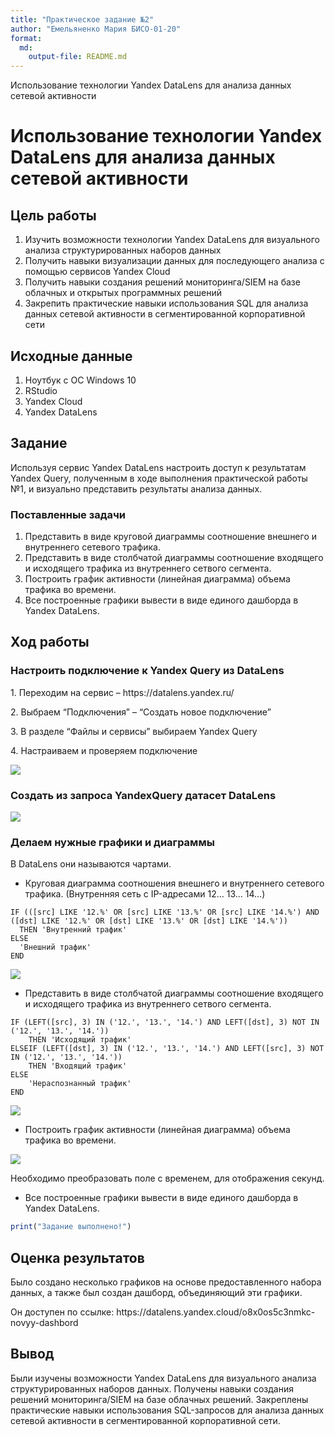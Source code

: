 ---
title: "Практическое задание №2"
author: "Емельяненко Мария БИСО-01-20"
format:   
  md:
    output-file: README.md
---

Использование технологии Yandex DataLens для анализа данных сетевой активности

# Использование технологии Yandex DataLens для анализа данных сетевой активности

## Цель работы

1.  Изучить возможности технологии Yandex DataLens для визуального анализа структурированных наборов данных
2.  Получить навыки визуализации данных для последующего анализа с помощью сервисов Yandex Cloud
3.  Получить навыки создания решений мониторинга/SIEM на базе облачных и открытых программных решений
4.  Закрепить практические навыки использования SQL для анализа данных сетевой активности в сегментированной корпоративной сети

## Исходные данные

1.  Ноутбук с ОС Windows 10
2.  RStudio
3.  Yandex Cloud
4.  Yandex DataLens

## Задание

Используя сервис Yandex DataLens настроить доступ к результатам Yandex Query, полученным в ходе выполнения практической работы №1, и визуально представить результаты анализа данных.

### Поставленные задачи

1.  Представить в виде круговой диаграммы соотношение внешнего и внутреннего сетевого трафика.
2.  Представить в виде столбчатой диаграммы соотношение входящего и исходящего трафика из внутреннего сетвого сегмента.
3.  Построить график активности (линейная диаграмма) объема трафика во времени.
4.  Все построенные графики вывести в виде единого дашборда в Yandex DataLens.

## Ход работы

### Настроить подключение к Yandex Query из DataLens

1\. Переходим на сервис -- https://datalens.yandex.ru/

2\. Выбраем "Подключения" -- "Создать новое подключение"

3\. В разделе "Файлы и сервисы" выбираем Yandex Query

4\. Настраиваем и проверяем подключение

![](images/image-1031019948.png)

### Создать из запроса YandexQuery датасет DataLens

![](images/image-919096848.png)

### Делаем нужные графики и диаграммы

В DataLens они называются чартами.

-   Круговая диаграмма соотношения внешнего и внутреннего сетевого трафика. (Внутренняя сеть с IP-адресами 12... 13... 14...)

```{=html}
<!-- -->
```
    IF (([src] LIKE '12.%' OR [src] LIKE '13.%' OR [src] LIKE '14.%') AND ([dst] LIKE '12.%' OR [dst] LIKE '13.%' OR [dst] LIKE '14.%'))
      THEN 'Внутренний трафик'
    ELSE
      'Внешний трафик'
    END

![](images/image-984278814.png)

-   Представить в виде столбчатой диаграммы соотношение входящего и исходящего трафика из внутреннего сетвого сегмента.

```{=html}
<!-- -->
```
    IF (LEFT([src], 3) IN ('12.', '13.', '14.') AND LEFT([dst], 3) NOT IN ('12.', '13.', '14.'))
        THEN 'Исходящий трафик'
    ELSEIF (LEFT([dst], 3) IN ('12.', '13.', '14.') AND LEFT([src], 3) NOT IN ('12.', '13.', '14.'))
        THEN 'Входящий трафик'
    ELSE
        'Нераспознанный трафик'
    END

![](images/image-1574101154.png)

-   Построить график активности (линейная диаграмма) объема трафика во времени.

![](images/image-738697878.png)

Необходимо преобразовать поле с временем, для отображения секунд.

-   Все построенные графики вывести в виде единого дашборда в Yandex DataLens.

```{r}
print("Задание выполнено!")
```

## Оценка результатов

Было создано несколько графиков на основе предоставленного набора данных, а также был создан дашборд, объединяющий эти графики.

Он доступен по ссылке: https://datalens.yandex.cloud/o8x0os5c3nmkc-novyy-dashbord

## Вывод

Были изучены возможности Yandex DataLens для визуального анализа структурированных наборов данных. Получены навыки создания решений мониторинга/SIEM на базе облачных решений. Закреплены практические навыки использования SQL-запросов для анализа данных сетевой активности в сегментированной корпоративной сети.
